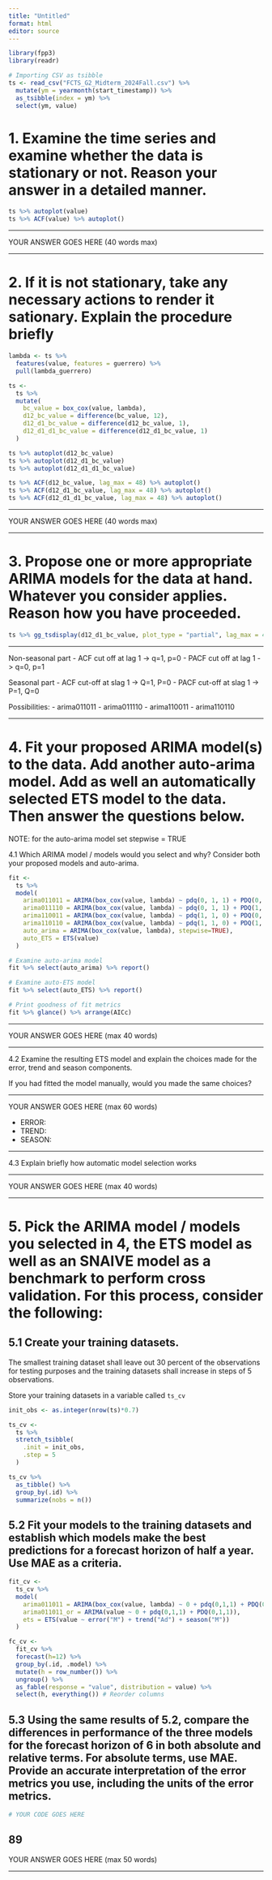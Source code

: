 ```yaml
---
title: "Untitled"
format: html
editor: source
---
```


```r
library(fpp3)
library(readr)
```

```r
# Importing CSV as tsibble
ts <- read_csv("FCTS_G2_Midterm_2024Fall.csv") %>%
  mutate(ym = yearmonth(start_timestamp)) %>% 
  as_tsibble(index = ym) %>%
  select(ym, value)
```


# 1. Examine the time series and examine whether the data is stationary or not. Reason your answer in a detailed manner.

```r
ts %>% autoplot(value)
ts %>% ACF(value) %>% autoplot()
```

------------------------------------------------------------------------

YOUR ANSWER GOES HERE (40 words max)

------------------------------------------------------------------------

# 2. If it is not stationary, take any necessary actions to render it sationary. Explain the procedure briefly

```r
lambda <- ts %>%
  features(value, features = guerrero) %>%
  pull(lambda_guerrero)

ts <- 
  ts %>% 
  mutate(
    bc_value = box_cox(value, lambda),
    d12_bc_value = difference(bc_value, 12),
    d12_d1_bc_value = difference(d12_bc_value, 1),
    d12_d1_d1_bc_value = difference(d12_d1_bc_value, 1)
  )

ts %>% autoplot(d12_bc_value)
ts %>% autoplot(d12_d1_bc_value)
ts %>% autoplot(d12_d1_d1_bc_value)

ts %>% ACF(d12_bc_value, lag_max = 48) %>% autoplot()
ts %>% ACF(d12_d1_bc_value, lag_max = 48) %>% autoplot()
ts %>% ACF(d12_d1_d1_bc_value, lag_max = 48) %>% autoplot()
```

------------------------------------------------------------------------

YOUR ANSWER GOES HERE (40 words max)

------------------------------------------------------------------------

# 3. Propose one or more appropriate ARIMA models for the data at hand. Whatever you consider applies. Reason how you have proceeded.

```r
ts %>% gg_tsdisplay(d12_d1_bc_value, plot_type = "partial", lag_max = 48)
```

------------------------------------------------------------------------

Non-seasonal part
- ACF cut off at lag 1 -> q=1, p=0
- PACF cut off at lag 1 -> q=0, p=1

Seasonal part
- ACF cut-off at slag 1 -> Q=1, P=0
- PACF cut-off at slag 1 -> P=1, Q=0

Possibilities:
- arima011011
- arima011110
- arima110011
- arima110110


------------------------------------------------------------------------

# 4. Fit your proposed ARIMA model(s) to the data. Add another auto-arima model. Add as well an automatically selected ETS model to the data. Then answer the questions below.

NOTE: for the auto-arima model set stepwise = TRUE

4.1 Which ARIMA model / models would you select and why? Consider both your proposed models and auto-arima.

```r
fit <- 
  ts %>% 
  model(
    arima011011 = ARIMA(box_cox(value, lambda) ~ pdq(0, 1, 1) + PDQ(0, 1, 1)),
    arima011110 = ARIMA(box_cox(value, lambda) ~ pdq(0, 1, 1) + PDQ(1, 1, 0)),
    arima110011 = ARIMA(box_cox(value, lambda) ~ pdq(1, 1, 0) + PDQ(0, 1, 1)),
    arima110110 = ARIMA(box_cox(value, lambda) ~ pdq(1, 1, 0) + PDQ(1, 1, 0)),
    auto_arima = ARIMA(box_cox(value, lambda), stepwise=TRUE),
    auto_ETS = ETS(value)
  )

# Examine auto-arima model
fit %>% select(auto_arima) %>% report()

# Examine auto-ETS model
fit %>% select(auto_ETS) %>% report()

# Print goodness of fit metrics
fit %>% glance() %>% arrange(AICc)
```

------------------------------------------------------------------------

YOUR ANSWER GOES HERE (max 40 words)

------------------------------------------------------------------------

4.2 Examine the resulting ETS model and explain the choices made for the error, trend and season components. 

If you had fitted the model manually, would you made the same choices?

------------------------------------------------------------------------

YOUR ANSWER GOES HERE (max 60 words)

-   ERROR:
-   TREND:
-   SEASON:

------------------------------------------------------------------------

4.3 Explain briefly how automatic model selection works

------------------------------------------------------------------------

YOUR ANSWER GOES HERE (max 40 words)

------------------------------------------------------------------------

# 5. Pick the ARIMA model / models you selected in 4, the ETS model as well as an SNAIVE model as a benchmark to perform cross validation. For this process, consider the following:

## 5.1 Create your training datasets.

The smallest training dataset shall leave out 30 percent of the observations for testing purposes and the training datasets shall increase in steps of 5 observations.

Store your training datasets in a variable called `ts_cv`

```r
init_obs <- as.integer(nrow(ts)*0.7)

ts_cv <- 
  ts %>% 
  stretch_tsibble(
    .init = init_obs,
    .step = 5
  )

ts_cv %>% 
  as_tibble() %>% 
  group_by(.id) %>% 
  summarize(nobs = n())
```

## 5.2 Fit your models to the training datasets and establish which models make the best predictions for a forecast horizon of half a year. Use MAE as a criteria.

```r
fit_cv <- 
  ts_cv %>% 
  model(
    arima011011 = ARIMA(box_cox(value, lambda) ~ 0 + pdq(0,1,1) + PDQ(0,1,1)),
    arima011011_or = ARIMA(value ~ 0 + pdq(0,1,1) + PDQ(0,1,1)),
    ets = ETS(value ~ error("M") + trend("Ad") + season("M"))
  )

fc_cv <- 
  fit_cv %>% 
  forecast(h=12) %>% 
  group_by(.id, .model) %>%
  mutate(h = row_number()) %>%
  ungroup() %>%
  as_fable(response = "value", distribution = value) %>% 
  select(h, everything()) # Reorder columns
```

## 5.3 Using the same results of 5.2, compare the differences in performance of the three models for the forecast horizon of 6 in both absolute and relative terms. For absolute terms, use MAE. Provide an accurate interpretation of the error metrics you use, including the units of the error metrics.

```r
# YOUR CODE GOES HERE
```
89
------------------------------------------------------------------------

YOUR ANSWER GOES HERE (max 50 words)

------------------------------------------------------------------------
